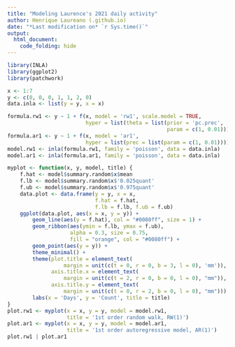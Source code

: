 ```yaml
---
title: "Modeling Laurence's 2021 daily activity"
author: Henrique Laureano (.github.io)
date: "*Last modification on* `r Sys.time()`"
output:
  html_document:
    code_folding: hide
---
```


```r
library(INLA)
library(ggplot2)
library(patchwork)

x <- 1:7
y <- c(0, 0, 0, 1, 1, 2, 0)
data.inla <- list(y = y, x = x)

formula.rw1 <- y ~ 1 + f(x, model = 'rw1', scale.model = TRUE,
                         hyper = list(theta = list(prior = 'pc.prec',
                                                   param = c(1, 0.01))))
formula.ar1 <- y ~ 1 + f(x, model = 'ar1',
                         hyper = list(prec = list(param = c(1, 0.01))))
model.rw1 <- inla(formula.rw1, family = 'poisson', data = data.inla)
model.ar1 <- inla(formula.ar1, family = 'poisson', data = data.inla)
```

```r
myplot <- function(x, y, model, title) {
    f.hat <- model$summary.random$x$mean
    f.lb <- model$summary.random$x$'0.025quant'
    f.ub <- model$summary.random$x$'0.975quant'
    data.plot <- data.frame(y = y, x = x,
                            f.hat = f.hat,
                            f.lb = f.lb, f.ub = f.ub)
    ggplot(data.plot, aes(x = x, y = y)) +
        geom_line(aes(y = f.hat), col = "#0080ff", size = 1) +
        geom_ribbon(aes(ymin = f.lb, ymax = f.ub),
                    alpha = 0.3, size = 0.75,
                    fill = "orange", col = "#0080ff") +
        geom_point(aes(y = y)) +
        theme_minimal() +
        theme(plot.title = element_text(
                  margin = unit(c(t = 0, r = 0, b = 3, l = 0), 'mm')),
              axis.title.x = element_text(
                  margin = unit(c(t = 2, r = 0, b = 0, l = 0), "mm")),
              axis.title.y = element_text(
                  margin = unit(c(t = 0, r = 2, b = 0, l = 0), "mm"))) +
        labs(x = 'Days', y = 'Count', title = title)
}
plot.rw1 <- myplot(x = x, y = y, model = model.rw1,
                   title = '1st order random walk, RW(1)') 
plot.ar1 <- myplot(x = x, y = y, model = model.ar1,
                   title = '1st order autoregressive model, AR(1)')
plot.rw1 | plot.ar1
```
